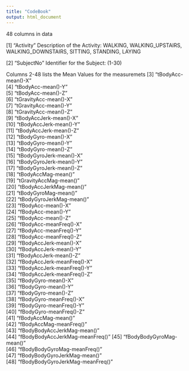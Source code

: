 ```yaml
---
title: "CodeBook"
output: html_document
---
```


48 columns in data

 [1] "Activity" 
    Description of the Activity:
    WALKING, WALKING_UPSTAIRS, WALKING_DOWNSTAIRS, SITTING, STANDING, LAYING
 
 [2] "SubjectNo" 
    Identifier for the Subject: (1-30)
 
 Columns 2-48 lists the Mean Values for the measuremets 
 [3] "tBodyAcc-mean()-X"              
 [4] "tBodyAcc-mean()-Y"              
 [5] "tBodyAcc-mean()-Z"              
 [6] "tGravityAcc-mean()-X"           
 [7] "tGravityAcc-mean()-Y"           
 [8] "tGravityAcc-mean()-Z"           
 [9] "tBodyAccJerk-mean()-X"          
[10] "tBodyAccJerk-mean()-Y"          
[11] "tBodyAccJerk-mean()-Z"          
[12] "tBodyGyro-mean()-X"             
[13] "tBodyGyro-mean()-Y"             
[14] "tBodyGyro-mean()-Z"             
[15] "tBodyGyroJerk-mean()-X"         
[16] "tBodyGyroJerk-mean()-Y"         
[17] "tBodyGyroJerk-mean()-Z"         
[18] "tBodyAccMag-mean()"             
[19] "tGravityAccMag-mean()"          
[20] "tBodyAccJerkMag-mean()"         
[21] "tBodyGyroMag-mean()"            
[22] "tBodyGyroJerkMag-mean()"        
[23] "fBodyAcc-mean()-X"              
[24] "fBodyAcc-mean()-Y"              
[25] "fBodyAcc-mean()-Z"              
[26] "fBodyAcc-meanFreq()-X"          
[27] "fBodyAcc-meanFreq()-Y"          
[28] "fBodyAcc-meanFreq()-Z"          
[29] "fBodyAccJerk-mean()-X"          
[30] "fBodyAccJerk-mean()-Y"          
[31] "fBodyAccJerk-mean()-Z"          
[32] "fBodyAccJerk-meanFreq()-X"      
[33] "fBodyAccJerk-meanFreq()-Y"      
[34] "fBodyAccJerk-meanFreq()-Z"      
[35] "fBodyGyro-mean()-X"             
[36] "fBodyGyro-mean()-Y"             
[37] "fBodyGyro-mean()-Z"             
[38] "fBodyGyro-meanFreq()-X"         
[39] "fBodyGyro-meanFreq()-Y"         
[40] "fBodyGyro-meanFreq()-Z"         
[41] "fBodyAccMag-mean()"             
[42] "fBodyAccMag-meanFreq()"         
[43] "fBodyBodyAccJerkMag-mean()"     
[44] "fBodyBodyAccJerkMag-meanFreq()" 
[45] "fBodyBodyGyroMag-mean()"        
[46] "fBodyBodyGyroMag-meanFreq()"    
[47] "fBodyBodyGyroJerkMag-mean()"    
[48] "fBodyBodyGyroJerkMag-meanFreq()" 
